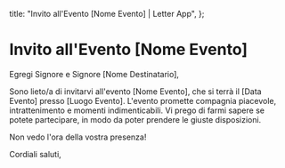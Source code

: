   title: "Invito all'Evento [Nome Evento] | Letter App",
};

# Invito all'Evento [Nome Evento]

Egregi Signore e Signore [Nome Destinatario],

Sono lieto/a di invitarvi all'evento [Nome Evento], che si terrà il [Data Evento] presso [Luogo Evento]. L'evento promette compagnia piacevole, intrattenimento e momenti indimenticabili. Vi prego di farmi sapere se potete partecipare, in modo da poter prendere le giuste disposizioni.

Non vedo l'ora della vostra presenza!

Cordiali saluti,

